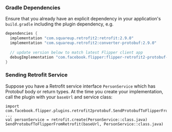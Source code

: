 ### Gradle Dependencies

Ensure that you already have an explicit dependency in your application's
`build.gradle` including the plugin dependency, e.g.

```groovy
dependencies {
  implementation "com.squareup.retrofit2:retrofit:2.9.0"
  implementation "com.squareup.retrofit2:converter-protobuf:2.9.0"
  
  // update version below to match latest Flipper client app
  debugImplementation "com.facebook.flipper:flipper-retrofit2-protobuf-plugin:0.84.0"
}
```

### Sending Retrofit Service

Suppose you have a Retrofit service interface `PersonService` which has Protobuf body or return types. At the time you create your implementation, call the plugin with your `baseUrl` and service class:

```
import com.facebook.flipper.plugins.retrofit2protobuf.SendProtobufToFlipperFromRetrofit
...
val personService = retrofit.create(PersonService::class.java)
SendProtobufToFlipperFromRetrofit(baseUrl, PersonService::class.java)
```
